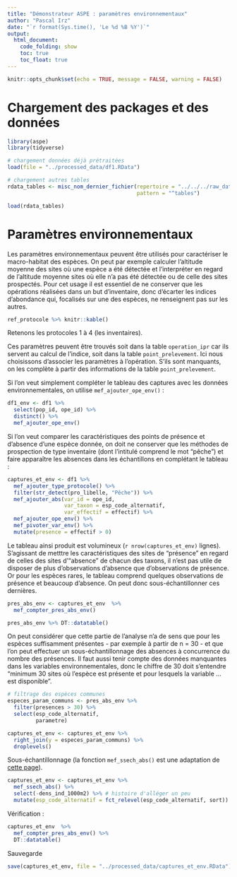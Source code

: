 ```yaml
---
title: "Démonstrateur ASPE : paramètres environnementaux"
author: "Pascal Irz"
date: "`r format(Sys.time(), 'Le %d %B %Y')`"
output:
  html_document:
    code_folding: show
    toc: true
    toc_float: true
---
```

  
```r
knitr::opts_chunk$set(echo = TRUE, message = FALSE, warning = FALSE)
```

# Chargement des packages et des données

```r
library(aspe)
library(tidyverse)
```


```r
# chargement données déjà prétraitées
load(file = "../processed_data/df1.RData")

# chargement autres tables
rdata_tables <- misc_nom_dernier_fichier(repertoire = "../../../raw_data",
                                         pattern = "^tables")

load(rdata_tables)
```


# Paramètres environnementaux

Les paramètres environnementaux peuvent être utilisés pour caractériser le macro-habitat des espèces. On peut par exemple calculer l'altitude moyenne des sites où une espèce a été détectée et l'interpréter en regard de l'altitude moyenne sites où elle n'a pas été détectée ou de celle des sites prospectés. Pour cet usage il est essentiel de ne conserver que les opérations réalisées dans un but d'inventaire, donc d'écarter les indices d'abondance qui, focalisés sur une des espèces, ne renseignent pas sur les autres.

```r
ref_protocole %>% knitr::kable()
```

Retenons les protocoles 1 à 4 (les inventaires).

Ces paramètres peuvent être trouvés soit dans la table `operation_ipr` car ils servent au calcul de l'indice, soit dans la table `point_prelevement`. Ici nous choisissons d'associer les paramètres à l'opération. S'ils sont manquants, on les complète à partir des informations de la table `point_prelevement`.

Si l'on veut simplement compléter le tableau des captures avec les données environnementales, on utilise `mef_ajouter_ope_env()` :

```r
df1_env <- df1 %>% 
  select(pop_id, ope_id) %>% 
  distinct() %>% 
  mef_ajouter_ope_env()
```

Si l'on veut comparer les caractéristiques des points de présence et d'absence d'une espèce donnée, on doit ne conserver que les méthodes de prospection de type inventaire (dont l'intitulé comprend le mot "pêche") et faire apparaître les absences dans les échantillons en complétant le tableau :

```r
captures_et_env <- df1 %>%
  mef_ajouter_type_protocole() %>% 
  filter(str_detect(pro_libelle, "Pêche")) %>% 
  mef_ajouter_abs(var_id = ope_id,
                  var_taxon = esp_code_alternatif,
                  var_effectif = effectif) %>% 
  mef_ajouter_ope_env() %>%
  mef_pivoter_var_env() %>% 
  mutate(presence = effectif > 0)
```

Le tableau ainsi produit est volumineux (`r nrow(captures_et_env)` lignes). S'agissant de metttre les caractéristiques des sites de "présence" en regard de celles des sites d'"absence" de chacun des taxons, il n'est pas utile de disposer de plus d'observations d'absence que d'observations de présence. Or pour les espèces rares, le tableau comprend quelques observations de présence et beaucoup d'absence. On peut donc sous-échantillonner ces dernières.

```r
pres_abs_env <- captures_et_env  %>%
  mef_compter_pres_abs_env()

pres_abs_env %>% DT::datatable()
```

On peut considérer que cette partie de l'analyse n'a de sens que pour les espèces suffisamment présentes - par exemple à partir de n = 30 - et que l'on peut effectuer un sous-échantillonnage des absences à concurrence du nombre des présences. Il faut aussi tenir compte des données manquantes dans les variables environnementales, donc le chiffre de 30 doit s'entendre "minimum 30 sites où l'espèce est présente et pour lesquels la variable ... est disponible".



```r
# filtrage des espèces communes
especes_param_communs <- pres_abs_env %>% 
  filter(presences > 30) %>%
  select(esp_code_alternatif,
         parametre)

captures_et_env <- captures_et_env %>%
  right_join(y = especes_param_communs) %>% 
  droplevels()
```

Sous-échantillonnage (la fonction `mef_ssech_abs()` est une adaptation de [cette page](https://jennybc.github.io/purrr-tutorial/ls12_different-sized-samples.html)).

```r
captures_et_env <- captures_et_env %>% 
  mef_ssech_abs() %>% 
  select(-dens_ind_1000m2) %>% # histoire d'alléger un peu
  mutate(esp_code_alternatif = fct_relevel(esp_code_alternatif, sort)) # espèces en ordre alphabétique
```

Vérification :

```r
captures_et_env  %>% 
  mef_compter_pres_abs_env() %>% 
  DT::datatable()
```


Sauvegarde

```r
save(captures_et_env, file = "../processed_data/captures_et_env.RData")
```

